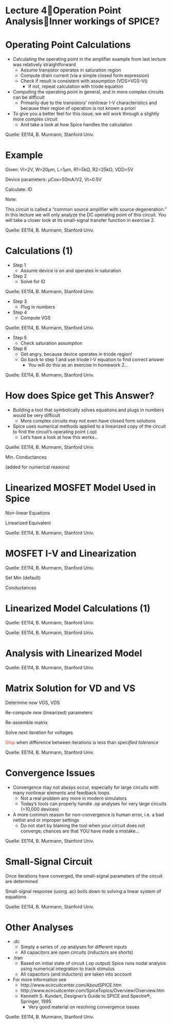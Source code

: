 # Lecture 4Operation Point AnalysisInner workings of SPICE?

# Operating Point Calculations



* Calculating the operating point in the amplifier example from last lecture was relatively straightforward
  * Assume transistor operates in saturation region
  * Compute drain current \(via a simple closed form expression\)
  * Check if result is consistent with assumption \(VDS>VGS\-Vt\)
    * If not\, repeat calculation with triode equation
* Computing the operating point in general\, and in more complex circuits can be difficult
  * Primarily due to the transistors’ nonlinear I\-V characteristics and because their region of operation is not known a priori
* To give you a better feel for this issue\, we will work through a slightly more complex circuit
  * And take a look at how Spice handles the calculation


Quelle: EE114\, B\. Murmann\, Stanford Univ\.

# Example

Given: VI=2V\, W=20μm\, L=1μm\, R1=5kΩ\, R2=25kΩ\, VDD=5V

Device parameters: μCox=50mA/V2\, Vt=0\.5V

Calculate: ID

Note:

This circuit is called a “common source amplifier with source degeneration\.” In this lecture we will only analyze the DC operating point of this circuit\. You will take a closer look at its small\-signal transfer function in exercise 2\.

Quelle: EE114\, B\. Murmann\, Stanford Univ\.

# Calculations (1)



* Step 1
  * Assume device is on and operates in saturation
* Step 2
  * Solve for ID


Quelle: EE114\, B\. Murmann\, Stanford Univ\.



* Step 3
  * Plug in numbers
* Step 4
  * Compute VGS


Quelle: EE114\, B\. Murmann\, Stanford Univ\.



* Step 5
  * Check saturation assumption
* Step 6
  * Get angry\, because device operates in triode region\!
  * Go back to step 1 and use triode I\-V equation to find correct answer
    * You will do this as an exercise in homework 2…


Quelle: EE114\, B\. Murmann\, Stanford Univ\.

# How does Spice get This Answer?



* Building a tool that symbolically solves equations and plugs in numbers would be very difficult
  * More complex circuits may not even have closed form solutions
* Spice uses numerical methods applied to a linearized copy of the circuit to find the circuit’s operating point \(\.op\)
  * Let’s have a look at how this works…


Quelle: EE114\, B\. Murmann\, Stanford Univ\.

Min\. Conductances

\(added for numerical reasons\)

# Linearized MOSFET Model Used in Spice

Non\-linear Equations

Linearized Equivalent

Quelle: EE114\, B\. Murmann\, Stanford Univ\.

# MOSFET I-V and Linearization

Quelle: EE114\, B\. Murmann\, Stanford Univ\.

Set Min \(default\)

Conductances

# Linearized Model Calculations (1)

Quelle: EE114\, B\. Murmann\, Stanford Univ\.

Quelle: EE114\, B\. Murmann\, Stanford Univ\.

# Analysis with Linearized Model

Quelle: EE114\, B\. Murmann\, Stanford Univ\.

# Matrix Solution for VD and VS

Determine  _new_  VGS\, VDS

Re\-compute  _new_  \(linearized\) parameters

Re\-assemble matrix

Solve  _next iteration_  for voltages

<span style="color:#ff3f3f"> Stop</span>  when difference between iterations is less than  _specified tolerance_

Quelle: EE114\, B\. Murmann\, Stanford Univ\.

# Convergence Issues



* Convergence may not always occur\, especially for large circuits with many nonlinear elements and feedback loops
  * Not a real problem any more in modern simulators
  * Today’s tools can properly handle \.op analyses for very large circuits \(>10\,000 devices\)
* A more common reason for non\-convergence is human error\, i\.e\. a bad netlist and or improper settings
  * Do not start by blaming the tool when your circuit does not converge; chances are that YOU have made a mistake…


Quelle: EE114\, B\. Murmann\, Stanford Univ\.

# Small-Signal Circuit

Once iterations have converged\, the small\-signal parameters of the circuit are determined

Small\-signal response \(using \.ac\) boils down to solving a linear system of equations

Quelle: EE114\, B\. Murmann\, Stanford Univ\.

# Other Analyses



* \.dc
  * Simply a series of \.op analyses for different inputs
  * All capacitors are open circuits \(inductors are shorts\)
* \.tran
  * Based on initial state of circuit \(\.op output\) Spice runs nodal analysis using numerical integration to track stimulus
  * All capacitors \(and inductors\) are taken into account
* For more information see
  * http://www\.ecircuitcenter\.com/AboutSPICE\.htm
  * http://www\.ecircuitcenter\.com/SpiceTopics/Overview/Overview\.htm
  * Kenneth S\. Kundert\, Designer's Guide to SPICE and Spectre®\, Springer\, 1995
    * Very good material on resolving convergence issues


Quelle: EE114\, B\. Murmann\, Stanford Univ\.

